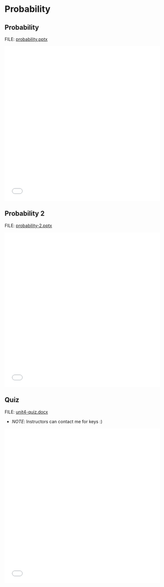 # Probability

## Probability

FILE: [probability.pptx](https://github.com/coltongearhart/elementary-stats/blob/main/slides/probability.pptx)

<embed src="slides/probability.pdf" type="application/pdf" width="100%" height="500px"></embed>

## Probability 2

FILE: [probability-2.pptx](https://github.com/coltongearhart/elementary-stats/blob/main/slides/probability-2.pptx)

<embed src="slides/probability-2.pdf" type="application/pdf" width="100%" height="500px"></embed>

## Quiz

FILE: [unit4-quiz.docx](https://github.com/coltongearhart/elementary-stats/blob/main/quizzes/unit4-quiz.docx)

-   *NOTE*: Instructors can contact me for keys :)

<embed src="quizzes/unit4-quiz.pdf" type="application/pdf" width="100%" height="500px"></embed>

